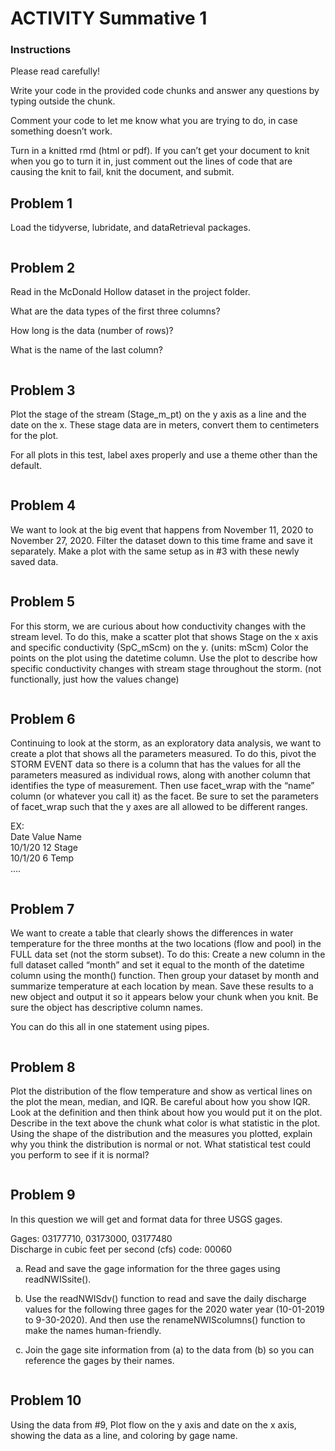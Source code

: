 # ACTIVITY Summative 1 {#Summative1}

### Instructions

Please read carefully!\

Write your code in the provided code chunks and answer any questions by typing outside the chunk.

Comment your code to let me know what you are trying to do, in case something doesn't work.

Turn in a knitted rmd (html or pdf). If you can't get your document to knit when you go to turn it in, just comment out the lines of code that are causing the knit to fail, knit the document, and submit.

## Problem 1
Load the tidyverse, lubridate, and dataRetrieval packages.

```r

```

## Problem 2
Read in the McDonald Hollow dataset in the project folder.

What are the data types of the first three columns?

How long is the data (number of rows)?

What is the name of the last column?

```r

```

## Problem 3
Plot the stage of the stream (Stage_m\_pt) on the y axis as a line and the date on the x. These stage data are in meters, convert them to centimeters for the plot.

For all plots in this test, label axes properly and use a theme other than the default.

```r

```

## Problem 4
We want to look at the big event that happens from November 11, 2020 to November 27, 2020. Filter the dataset down to this time frame and save it separately. Make a plot with the same setup as in \#3 with these newly saved data.

```r

```

## Problem 5
For this storm, we are curious about how conductivity changes with the stream level. To do this, make a scatter plot that shows Stage on the x axis and specific conductivity (SpC_mScm) on the y. (units: mScm) Color the points on the plot using the datetime column. Use the plot to describe how specific conductivity changes with stream stage throughout the storm. (not functionally, just how the values change)

```r

```

## Problem 6
Continuing to look at the storm, as an exploratory data analysis, we want to create a plot that shows all the parameters measured. To do this, pivot the STORM EVENT data so there is a column that has the values for all the parameters measured as individual rows, along with another column that identifies the type of measurement. Then use facet_wrap with the "name" column (or whatever you call it) as the facet. Be sure to set the parameters of facet_wrap such that the y axes are all allowed to be different ranges.

EX:\
Date Value Name\
10/1/20 12 Stage\
10/1/20 6 Temp\
....

```r

```

## Problem 7
We want to create a table that clearly shows the differences in water temperature for the three months at the two locations (flow and pool) in the FULL data set (not the storm subset). To do this: Create a new column in the full dataset called "month" and set it equal to the month of the datetime column using the month() function. Then group your dataset by month and summarize temperature at each location by mean. Save these results to a new object and output it so it appears below your chunk when you knit. Be sure the object has descriptive column names.

You can do this all in one statement using pipes.

```r


```

## Problem 8
Plot the distribution of the flow temperature and show as vertical lines on the plot the mean, median, and IQR. Be careful about how you show IQR. Look at the definition and then think about how you would put it on the plot. Describe in the text above the chunk what color is what statistic in the plot. Using the shape of the distribution and the measures you plotted, explain why you think the distribution is normal or not. What statistical test could you perform to see if it is normal?

```r

```

## Problem 9
In this question we will get and format data for three USGS gages.

Gages: 03177710, 03173000, 03177480\
Discharge in cubic feet per second (cfs) code: 00060

a. Read and save the gage information for the three gages using readNWISsite().

b. Use the readNWISdv() function to read and save the daily discharge values for the following three gages for the 2020 water year (10-01-2019 to 9-30-2020). And then use the renameNWIScolumns() function to make the names human-friendly.

c. Join the gage site information from (a) to the data from (b) so you can reference the gages by their names.

```r

```

## Problem 10

Using the data from \#9, Plot flow on the y axis and date on the x axis, showing the data as a line, and coloring by gage name.

```r

```
